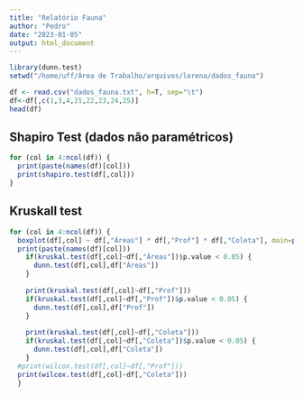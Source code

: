 ```yaml
---
title: "Relatório Fauna"
author: "Pedro"
date: "2023-01-05"
output: html_document
---
```


```r
library(dunn.test)
setwd("/home/uff/Área de Trabalho/arquivos/lorena/dados_fauna")

df <- read.csv("dados_fauna.txt", h=T, sep="\t")
df<-df[,c(1,3,4,21,22,23,24,25)]
head(df)


```

## Shapiro Test (dados não paramétricos)
```r
for (col in 4:ncol(df)) {
  print(paste(names(df)[col]))
  print(shapiro.test(df[,col]))
}
```



## Kruskall test
```r
for (col in 4:ncol(df)) {
  boxplot(df[,col] ~ df[,"Áreas"] * df[,"Prof"] * df[,"Coleta"], main=paste(names(df)[col]), las=2, xlab="")
  print(paste(names(df)[col]))
    if(kruskal.test(df[,col]~df[,"Áreas"])$p.value < 0.05) {
      dunn.test(df[,col],df["Áreas"])
    }
    
    print(kruskal.test(df[,col]~df[,"Prof"]))
    if(kruskal.test(df[,col]~df[,"Prof"])$p.value < 0.05) {
      dunn.test(df[,col],df["Prof"])
    }
    
    print(kruskal.test(df[,col]~df[,"Coleta"]))
    if(kruskal.test(df[,col]~df[,"Coleta"])$p.value < 0.05) {
      dunn.test(df[,col],df["Coleta"])
    }
  #print(wilcox.test(df[,col]~df[,"Prof"]))
  print(wilcox.test(df[,col]~df[,"Coleta"]))
  }
```

